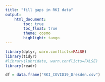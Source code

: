 ```yaml
---
title: "fill gaps in RKI data"
output:
    html_document:
        toc: true
        toc_float: true
        theme: cosmo
        highlight: tango
---
```


```r
library(dplyr, warn.conflicts=FALSE)
library(tidyr)
#library(lubridate, warn.conflicts=FALSE)
library(readr)

df = data.frame("RKI_COVID19_Dresden.csv")
```

